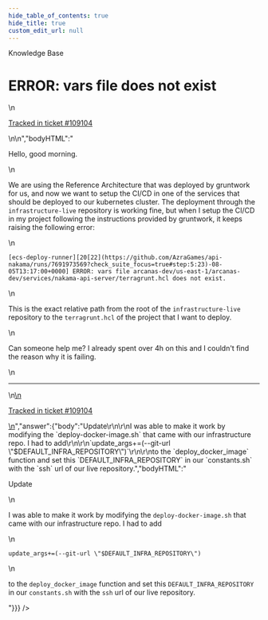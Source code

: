 ```yaml
---
hide_table_of_contents: true
hide_title: true
custom_edit_url: null
---
```



<CenterLayout>
<span className="title">Knowledge Base</span>
<h1>ERROR: vars file does not exist</h1>
<GitHub discussion={{"id":"D_kwDOF8slf84AQVYa","number":529,"author":{"login":"thiagosalvatore"},"title":"ERROR: vars file does not exist","body":"\nHello, good morning.\r\n\r\nWe are using the Reference Architecture that was deployed by gruntwork for us, and now we want to setup the CI/CD in one of the services that should be deployed to our kubernetes cluster. The deployment through the `infrastructure-live` repository is working fine, but when I setup the CI/CD in my project following the instructions provided by gruntwork, it keeps raising the following error:\r\n\r\n`[ecs-deploy-runner][20[22](https://github.com/AzraGames/api-nakama/runs/7691973569?check_suite_focus=true#step:5:23)-08-05T13:17:00+0000] ERROR: vars file arcanas-dev/us-east-1/arcanas-dev/services/nakama-api-server/terragrunt.hcl does not exist.`\r\n\r\nThis is the exact relative path from the root of the `infrastructure-live` repository to the `terragrunt.hcl` of the project that I want to deploy. \r\n\r\nCan someone help me? I already spent over 4h on this and I couldn't find the reason why it is failing.\n\n---\n\n<ins datetime=\"2022-08-05T13:28:26Z\">\n  <p><a href=\"https://support.gruntwork.io/hc/requests/109104\">Tracked in ticket #109104</a></p>\n</ins>\n","bodyHTML":"<p dir=\"auto\">Hello, good morning.</p>\n<p dir=\"auto\">We are using the Reference Architecture that was deployed by gruntwork for us, and now we want to setup the CI/CD in one of the services that should be deployed to our kubernetes cluster. The deployment through the <code class=\"notranslate\">infrastructure-live</code> repository is working fine, but when I setup the CI/CD in my project following the instructions provided by gruntwork, it keeps raising the following error:</p>\n<p dir=\"auto\"><code class=\"notranslate\">[ecs-deploy-runner][20[22](https://github.com/AzraGames/api-nakama/runs/7691973569?check_suite_focus=true#step:5:23)-08-05T13:17:00+0000] ERROR: vars file arcanas-dev/us-east-1/arcanas-dev/services/nakama-api-server/terragrunt.hcl does not exist.</code></p>\n<p dir=\"auto\">This is the exact relative path from the root of the <code class=\"notranslate\">infrastructure-live</code> repository to the <code class=\"notranslate\">terragrunt.hcl</code> of the project that I want to deploy.</p>\n<p dir=\"auto\">Can someone help me? I already spent over 4h on this and I couldn't find the reason why it is failing.</p>\n<hr>\n<ins datetime=\"2022-08-05T13:28:26Z\">\n  <p dir=\"auto\"><a href=\"https://support.gruntwork.io/hc/requests/109104\" rel=\"nofollow\">Tracked in ticket #109104</a></p>\n</ins>","answer":{"body":"Update\r\n\r\nI was able to make it work by modifying the `deploy-docker-image.sh` that came with our infrastructure repo. I had to add\r\n\r\n`update_args+=(--git-url \"$DEFAULT_INFRA_REPOSITORY\")`\r\n\r\nto the `deploy_docker_image` function and set this `DEFAULT_INFRA_REPOSITORY` in our `constants.sh` with the `ssh` url of our live repository.","bodyHTML":"<p dir=\"auto\">Update</p>\n<p dir=\"auto\">I was able to make it work by modifying the <code class=\"notranslate\">deploy-docker-image.sh</code> that came with our infrastructure repo. I had to add</p>\n<p dir=\"auto\"><code class=\"notranslate\">update_args+=(--git-url \"$DEFAULT_INFRA_REPOSITORY\")</code></p>\n<p dir=\"auto\">to the <code class=\"notranslate\">deploy_docker_image</code> function and set this <code class=\"notranslate\">DEFAULT_INFRA_REPOSITORY</code> in our <code class=\"notranslate\">constants.sh</code> with the <code class=\"notranslate\">ssh</code> url of our live repository.</p>"}}} />

</CenterLayout>
  

<!-- ##DOCS-SOURCER-START
{
  "sourcePlugin": "github-discussions",
  "hash": "f00a3eeb07c23b2900e78a994b420f7c"
}
##DOCS-SOURCER-END -->
